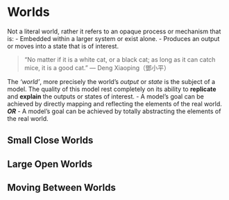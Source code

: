# Worlds {#worlds}

Not a literal world, rather it refers to an opaque process or mechanism that is:
- Embedded within a larger system or exist alone.
- Produces an output or moves into a state that is of interest.

> "No matter if it is a white cat, or a black cat; as long as it can catch mice, it is a good cat."
> --- Deng Xiaoping（鄧小平）

The _'world'_, more precisely the world's _output_ or _state_ is the subject of a model. The quality of 
this model rest completely on its ability to **replicate** and **explain** the outputs or states of interest.
- A model's goal can be achieved by directly mapping and reflecting the elements of the real world.
_**OR**_
- A model's goal can be achieved by totally abstracting the elements of the real world.

## Small Close Worlds

## Large Open Worlds

## Moving Between Worlds

